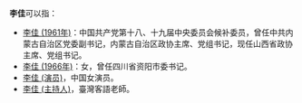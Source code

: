 '''李佳'''可以指：
* [[李佳_(1961年)|李佳 (1961年)]]：中国共产党第十八、十九届中央委员会候补委员，曾任中共内蒙古自治区党委副书记，内蒙古自治区政协主席、党组书记，现任山西省政协主席、党组书记。
* [[李佳_(1966年)|李佳 (1966年)]]：女，曾任四川省资阳市委书记。
* [[李佳_(演员)|李佳 (演员)]]，中国女演员。
* [[李佳_(主持人)|李佳 (主持人)]]，臺灣客語老師。
{{Disambig|Cat=二字李姓人名消歧义|jia}}